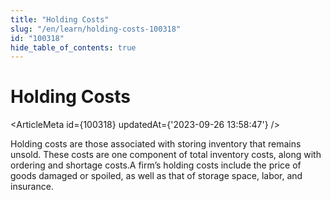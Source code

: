 ```yaml
---
title: "Holding Costs"
slug: "/en/learn/holding-costs-100318"
id: "100318"
hide_table_of_contents: true
---
```



# Holding Costs

<ArticleMeta id={100318} updatedAt={'2023-09-26 13:58:47'} />
<div className='border-solid border-b border-t-0 my-4 border-[var(--ifm-color-gray-300)]' />

Holding costs are those associated with storing inventory that remains unsold. These costs are one component of total inventory costs, along with ordering and shortage costs.A firm’s holding costs include the price of goods damaged or spoiled, as well as that of storage space, labor, and insurance.
